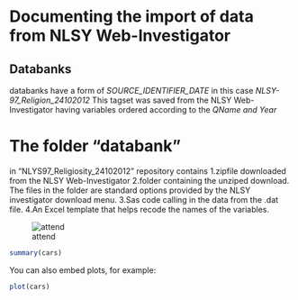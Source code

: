 Documenting the import of data from NLSY Web-Investigator
========================================================

## Databanks
databanks have a form of *SOURCE_IDENTIFIER_DATE*
in this case *NLSY-97_Religion_24102012*
This tagset was saved from the NLSY Web-Investigator having variables ordered according to the *QName and Year*

# The folder "databank" 
in "NLYS97_Religiosity_24102012" repository contains 
1.zipfile downloaded from the NLSY Web-Investigator
2.folder containing the unziped download. The files in the folder are standard options provided by the NLSY  investigator download menu.
3.Sas code calling in the data from the .dat file.
4.An Excel template that helps recode the names of the variables.

![attend](C:\Users\Serious\Documents\GitHub\NLSY-97_Religiosity\variables\images\11_attend_20002010.png)

```r
summary(cars)
```

You can also embed plots, for example:

```r
plot(cars)
```

